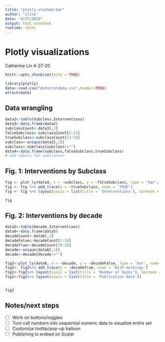 ```yaml
---
title: "plotly-stacked-bar"
author: "clin1"
date: "4/27/2020"
output: html_notebook
runtime: shiny
---
```


# Plotly visualizations
Catherine Lin 4-27-20

```r
knitr::opts_chunk$set(echo = TRUE)

library(plotly)
data<-read.csv("data/coldata.csv",header=TRUE)
attach(data)
```

## Data wrangling

``` r
data2<-table(Subclass,Interventions)
data3<-data.frame(data2)
subclassCount<-data3[,3]
falseSubclass<-subclassCount[2:25]
trueSubclass<-subclassCount[27:50]
subclass<-unique(data3[,1])
subclass<-subclass[subclass!=""]
data4<-data.frame(subclass,falseSubclass,trueSubclass)
# add labels for subclasses 
```
## Fig. 1: Interventions by Subclass

```r
fig <- plot_ly(data4, x = ~subclass, y = ~falseSubclass, type = 'bar', name = 'FALSE')
fig <- fig %>% add_trace(y = ~trueSubclass, name = 'TRUE')
fig <- fig %>% layout(yaxis = list(title = 'Interventions'), barmode = 'stack')
```
```r
fig
```

## Fig. 2: Interventions by decade

``` r
data5<-table(Decade,Interventions)
data6<-data.frame(data5)
decadeCount<-data6[,3]
decadeFalse<-decadeCount[2:18]
decadeTrue<-decadeCount[20:36]
decade<-unique(data6[,1])
decade<-decade[decade!=""]

fig2<-plot_ly(data6, x = ~decade, y = ~decadeFalse, type = 'bar', name = 'Without markings')
fig2<- fig2%>% add_trace(y = ~decadeTrue, name = 'With markings')
fig2<-fig2%>% layout(yaxis = list(title = 'Number of books'), barmode = 'stack')
fig2<-fig2%>% layout(xaxis = list(title = 'Publication date'))
                     
```

```r
fig2
```

## Notes/next steps
- [ ] Work on buttons/toggles
- [ ] Turn call numbers into sequential numeric data to visualize entire set
- [ ] Customize tooltip/pop-up balloon
- [ ] Publishing to embed on Scalar

<!--
## Buttons

In development:

``` r
# updatemenus<-list(
#   list(active=-1,
#        type= 'buttons',
#        buttons = list(
#          list(
#            label="Subclass",
#            method = "update",
#            args = list(list(visible = c(FALSE, TRUE)),
#                    list(title = "Subclass"))),
#          list(
#            label="Date",
#            method = "update",
#            args = list(list(visible = c(FALSE, TRUE)),
#           list(title = "Date")))) 
#        )
#   )
#        
# chi<-cbind(falseSubclass,trueSubclass)
# chisq.test(chi)
# chi2<-cbind(decadeFalse,decadeTrue)
# chisq.test(chi2)
```
-->

<!---

## Instructions for Shiny 
[Included in Rmd template]

This R Markdown document is made interactive using Shiny. Unlike the more traditional workflow of creating static reports, you can now create documents that allow your readers to change the assumptions underlying your analysis and see the results immediately. 

To learn more, see [Interactive Documents](http://rmarkdown.rstudio.com/authoring_shiny.html).

## Inputs and Outputs

You can embed Shiny inputs and outputs in your document. Outputs are automatically updated whenever inputs change.  This demonstrates how a standard R plot can be made interactive by wrapping it in the Shiny `renderPlot` function. The `selectInput` and `sliderInput` functions create the input widgets used to drive the plot.

```r
inputPanel(
  selectInput("n_breaks", label = "Number of bins:",
              choices = c(10, 20, 35, 50), selected = 20),
  
  sliderInput("bw_adjust", label = "Bandwidth adjustment:",
              min = 0.2, max = 2, value = 1, step = 0.2)
)

renderPlot({
  hist(faithful$eruptions, probability = TRUE, breaks = as.numeric(input$n_breaks),
       xlab = "Duration (minutes)", main = "Geyser eruption duration")
  
  dens <- density(faithful$eruptions, adjust = input$bw_adjust)
  lines(dens, col = "blue")
})
```

## Embedded Application

It's also possible to embed an entire Shiny application within an R Markdown document using the `shinyAppDir` function. This example embeds a Shiny application located in another directory:

```r
shinyAppDir(
  system.file("examples/06_tabsets", package = "shiny"),
  options = list(
    width = "100%", height = 550
  )
)
```

Note the use of the `height` parameter to determine how much vertical space the embedded application should occupy.

You can also use the `shinyApp` function to define an application inline rather then in an external directory.

In all of R code chunks above the `echo = FALSE` attribute is used. This is to prevent the R code within the chunk from rendering in the document alongside the Shiny components.

-->
